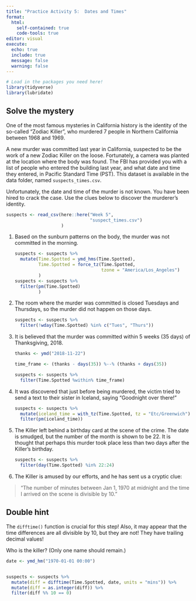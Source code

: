 ---
title: "Practice Activity 5:  Dates and Times"
format: 
  html: 
    self-contained: true
    code-tools: true
editor: visual
execute: 
  echo: true
  include: true
  message: false
  warning: false
---

```{r packages}
# Load in the packages you need here!
library(tidyverse)
library(lubridate)

```

## Solve the mystery

One of the most famous mysteries in California history is the identity of the so-called "Zodiac Killer", who murdered 7 people in Northern California between 1968 and 1969.

A new murder was committed last year in California, suspected to be the work of a new Zodiac Killer on the loose. Fortunately, a camera was planted at the location where the body was found. The FBI has provided you with a list of people who entered the building last year, and what date and time they entered, in Pacific Standard Time (PST). This dataset is available in the data folder, named `suspects_times.csv`.

Unfortunately, the date and time of the murder is not known. You have been hired to crack the case. Use the clues below to discover the murderer's identity.

```{r}
suspects <- read_csv(here::here("Week 5",
                                "suspect_times.csv")
                     )
```

1.  Based on the sunburn patterns on the body, the murder was not committed in the morning.

    ```{r}

    suspects <- suspects %>%
      mutate(Time.Spotted = ymd_hms(Time.Spotted),
             Time.Spotted = force_tz(Time.Spotted, 
                                     tzone = "America/Los_Angeles")
             )
    suspects <- suspects %>%
      filter(pm(Time.Spotted)
             )

    ```

2.  The room where the murder was committed is closed Tuesdays and Thursdays, so the murder did not happen on those days.

    ```{r}

    suspects <- suspects %>%
      filter(!wday(Time.Spotted) %in% c("Tues", "Thurs"))

    ```

3.  It is believed that the murder was committed within 5 weeks (35 days) of Thanksgiving, 2018.

    ```{r}
    thanks <- ymd("2018-11-22")

    time_frame <- (thanks - days(35)) %--% (thanks + days(35))

    suspects <- suspects %>%
      filter(Time.Spotted %within% time_frame)

    ```

4.  It was discovered that just before being murdered, the victim tried to send a text to their sister in Iceland, saying "Goodnight over there!"

    ```{r}


    suspects <- suspects %>%
      mutate(iceland_time = with_tz(Time.Spotted, tz = "Etc/Greenwich")) %>%
      filter(pm(iceland_time))
      

    ```

5.  The Killer left behind a birthday card at the scene of the crime. The date is smudged, but the number of the month is shown to be 22. It is thought that perhaps this murder took place less than two days after the Killer's birthday.

    ```{r}

    suspects <- suspects %>%
      filter(day(Time.Spotted) %in% 22:24)

    ```

6.  The Killer is amused by our efforts, and he has sent us a cryptic clue:

> "The number of minutes between Jan 1, 1970 at midnight and the time I arrived on the scene is divisible by 10."

::: callout-tip
# Double hint

The `difftime()` function is crucial for this step! Also, it may appear that the time differences are all divisible by 10, but they are not! They have trailing decimal values!
:::

Who is the killer? (Only one name should remain.)

```{r}

date <- ymd_hm("1970-01-01 00:00")


suspects <- suspects %>%
  mutate(diff = difftime(Time.Spotted, date, units = "mins")) %>%
  mutate(diff = as.integer(diff)) %>%
  filter(diff %% 10 == 0)


```
